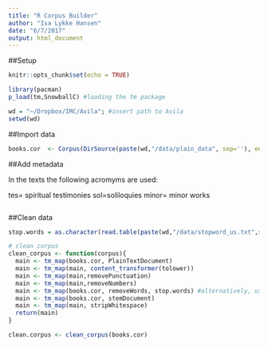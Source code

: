 ```yaml
---
title: "R Corpus Builder"
author: "Isa Lykke Hansen"
date: "6/7/2017"
output: html_document
---
```


##Setup
```r
knitr::opts_chunk$set(echo = TRUE)

library(pacman)
p_load(tm,SnowballC) #loading the tm package

wd = "~/Dropbox/IMC/Avila"; #insert path to Avila
setwd(wd)

```

##Import data
```r

books.cor  <- Corpus(DirSource(paste(wd,"/data/plain_data", sep=''), encoding = "UTF-8"), readerControl = list(language = "lat")) #import all texts in the plain data folder to a corpus

```

##Add metadata

In the texts the following acromyms are used:

tes= spiritual testimonies
sol=soliloquies
minor= minor works
```r




```

##Clean data
```r

stop.words = as.character(read.table(paste(wd,"/data/stopword_us.txt",sep=''))[,1]) #import our own, more elaborate list of words to be removed from the text

# clean corpus
clean_corpus <- function(corpus){
  main <- tm_map(books.cor, PlainTextDocument)
  main <- tm_map(main, content_transformer(tolower))
  main <- tm_map(main,removePunctuation)
  main <- tm_map(main,removeNumbers)
  main <- tm_map(books.cor, removeWords, stop.words) #alternatively, use: stopwords("english")
  main <- tm_map(books.cor, stemDocument)
  main <- tm_map(main, stripWhitespace)
  return(main)
}

clean.corpus <- clean_corpus(books.cor)

```
